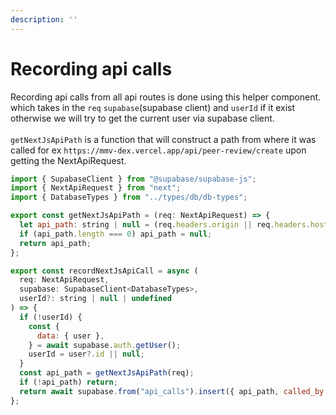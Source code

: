---
description: ''
---

# Recording api calls

Recording api calls from all api routes is done using this helper component. which takes in the `req` `supabase`(supabase client) and `userId` if it exist otherwise we will try to get the current user via supabase client.<br/><br/>
`getNextJsApiPath` is a function that will construct a path from where it was called for ex `https://mmv-dex.vercel.app/api/peer-review/create` upon getting the NextApiRequest.

```js
import { SupabaseClient } from "@supabase/supabase-js";
import { NextApiRequest } from "next";
import { DatabaseTypes } from "../types/db/db-types";

export const getNextJsApiPath = (req: NextApiRequest) => {
  let api_path: string | null = (req.headers.origin || req.headers.host || "") + (req.url || "");
  if (api_path.length === 0) api_path = null;
  return api_path;
};

export const recordNextJsApiCall = async (
  req: NextApiRequest,
  supabase: SupabaseClient<DatabaseTypes>,
  userId?: string | null | undefined
) => {
  if (!userId) {
    const {
      data: { user },
    } = await supabase.auth.getUser();
    userId = user?.id || null;
  }
  const api_path = getNextJsApiPath(req);
  if (!api_path) return;
  return await supabase.from("api_calls").insert({ api_path, called_by: userId });
};
```
